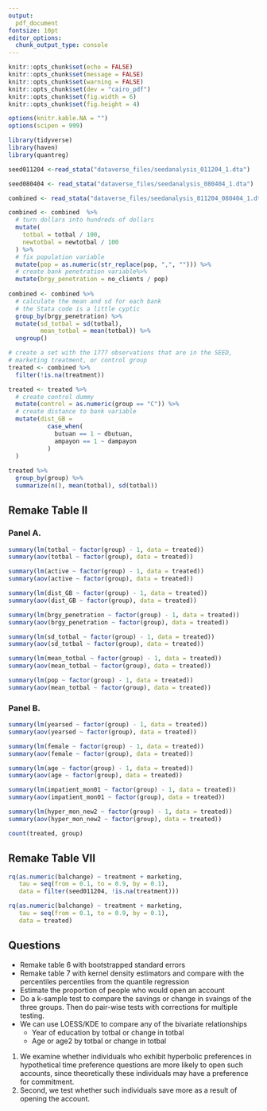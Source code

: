 ```yaml
---
output:
  pdf_document
fontsize: 10pt 
editor_options: 
  chunk_output_type: console
---
```


```r
knitr::opts_chunk$set(echo = FALSE)
knitr::opts_chunk$set(message = FALSE)
knitr::opts_chunk$set(warning = FALSE)
knitr::opts_chunk$set(dev = "cairo_pdf")
knitr::opts_chunk$set(fig.width = 6)
knitr::opts_chunk$set(fig.height = 4)

options(knitr.kable.NA = "")
options(scipen = 999)

library(tidyverse)
library(haven)
library(quantreg)
```

```r
seed011204 <-read_stata("dataverse_files/seedanalysis_011204_1.dta")

seed080404 <- read_stata("dataverse_files/seedanalysis_080404_1.dta")

combined <- read_stata("dataverse_files/seedanalysis_011204_080404_1.dta")

```

```r
combined <- combined  %>%
  # turn dollars into hundreds of dollars
  mutate(
    totbal = totbal / 100,
    newtotbal = newtotbal / 100
  ) %>%
  # fix population variable
  mutate(pop = as.numeric(str_replace(pop, ",", ""))) %>%
  # create bank penetration variable%>%
  mutate(brgy_penetration = no_clients / pop)
  
combined <- combined %>%
  # calculate the mean and sd for each bank
  # the Stata code is a little cyptic
  group_by(brgy_penetration) %>%
  mutate(sd_totbal = sd(totbal),
         mean_totbal = mean(totbal)) %>%
  ungroup()

# create a set with the 1777 observations that are in the SEED, 
# marketing treatment, or control group
treated <- combined %>%
  filter(!is.na(treatment))

treated <- treated %>%
  # create control dummy
  mutate(control = as.numeric(group == "C")) %>%
  # create distance to bank variable
  mutate(dist_GB = 
           case_when(
             butuan == 1 ~ dbutuan,
             ampayon == 1 ~ dampayon
           )
  )
  
treated %>%
  group_by(group) %>%
  summarize(n(), mean(totbal), sd(totbal))

```

## Remake Table II

### Panel A.

```r
summary(lm(totbal ~ factor(group) - 1, data = treated))
summary(aov(totbal ~ factor(group), data = treated))

summary(lm(active ~ factor(group) - 1, data = treated))
summary(aov(active ~ factor(group), data = treated))

summary(lm(dist_GB ~ factor(group) - 1, data = treated))
summary(aov(dist_GB ~ factor(group), data = treated))

summary(lm(brgy_penetration ~ factor(group) - 1, data = treated))
summary(aov(brgy_penetration ~ factor(group), data = treated))

summary(lm(sd_totbal ~ factor(group) - 1, data = treated))
summary(aov(sd_totbal ~ factor(group), data = treated))

summary(lm(mean_totbal ~ factor(group) - 1, data = treated))
summary(aov(mean_totbal ~ factor(group), data = treated))

summary(lm(pop ~ factor(group) - 1, data = treated))
summary(aov(mean_totbal ~ factor(group), data = treated))
```

### Panel B. 

```r
summary(lm(yearsed ~ factor(group) - 1, data = treated))
summary(aov(yearsed ~ factor(group), data = treated))

summary(lm(female ~ factor(group) - 1, data = treated))
summary(aov(female ~ factor(group), data = treated))

summary(lm(age ~ factor(group) - 1, data = treated))
summary(aov(age ~ factor(group), data = treated))

summary(lm(impatient_mon01 ~ factor(group) - 1, data = treated))
summary(aov(impatient_mon01 ~ factor(group), data = treated))

summary(lm(hyper_mon_new2 ~ factor(group) - 1, data = treated))
summary(aov(hyper_mon_new2 ~ factor(group), data = treated))

count(treated, group)
```

## Remake Table VII

```r
rq(as.numeric(balchange) ~ treatment + marketing, 
   tau = seq(from = 0.1, to = 0.9, by = 0.1),
   data = filter(seed011204, !is.na(treatment)))

rq(as.numeric(balchange) ~ treatment + marketing, 
   tau = seq(from = 0.1, to = 0.9, by = 0.1),
   data = treated)
```

## Questions

* Remake table 6 with bootstrapped standard errors
* Remake table 7 with kernel density estimators and compare with the percentiles percentiles from the quantile regression
* Estimate the proportion of people who would open an account
* Do a k-sample test to compare the savings or change in svaings of the three groups. Then do pair-wise tests with corrections for multiple testing. 
* We can use LOESS/KDE to compare any of the bivariate relationships
    * Year of education by totbal or change in totbal
    * Age or age2 by totbal or change in totbal

1. We examine whether individuals who exhibit hyperbolic preferences in hypothetical time preference questions are more likely to open such accounts, since theoretically these individuals may have a preference for commitment. 
2. Second, we test whether such individuals save more as a result of opening the account.
